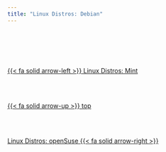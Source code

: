```yaml
---
title: "Linux Distros: Debian"
---
```


<!--- navLinks -->
<br><br>
<div class=row>
<br>
<div class='column left previous'>
<br>
[{{< fa solid arrow-left >}} Linux Distros: Mint](/linux/linux-distros-mint.qmd)
<br>
</div>
<br>
<div class='column center'>
<br>
[{{< fa solid arrow-up >}} top](#top)
<br>
</div>
<br>
<div class='column right next'>
<br>
[Linux Distros: openSuse  {{< fa solid arrow-right >}}](/linux/linux-distros-opensuse.qmd)
<br>
</div>
<br>
</div>
